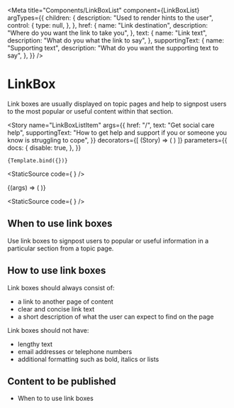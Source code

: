 
<Meta
    title="Components/LinkBoxList"
    component={LinkBoxList}
    argTypes={{
        children: {
            description: "Used to render hints to the user",
            control: {
                type: null,
            },
        },
        href: {
            name: "Link destination",
            description: "Where do you want the link to take you",
        },
        text: {
            name: "Link text",
            description: "What do you what the link to say",
        },
        supportingText: {
            name: "Supporting text",
            description: "What do you want the supporting text to say",
        },
    }}
/>


# LinkBox

Link boxes are usually displayed on topic pages and help to signpost users to the most popular or useful content within that section.

<Story
    name="LinkBoxListItem"
    args={{
        href: "/",
        text: "Get social care help",
        supportingText: "How to get help and support if you or someone you know is struggling to cope",
    }}
    decorators={[
        (Story) => (
            <LinkBoxList>
                <Story />
            </LinkBoxList>
        )
    ]}
    parameters={{
        docs: {
            disable: true,
        },
    }}
>
    {Template.bind({})}
</Story>

<Canvas>
    <LinkBoxList>
        <LinkBoxListItem href="/" text="Get social care help" supportingText="How to get help and support if you or someone you know is struggling to cope"/>
    </LinkBoxList>
</Canvas>

<StaticSource code={
    <LinkBoxList>
        <LinkBoxListItem href="/" text="Get social care help" supportingText="How to get help and support if you or someone you know is struggling to cope"/>
    </LinkBoxList>
} />

<Canvas>
    <Story
        name="LinkBoxList"
        args={{
            href: "/",
            text: "Get social care help",
            supportingText: "How to get help and support if you or someone you know is struggling to cope",
        }}
    >
        {(args) => (
            <LinkBoxList>
                <LinkBoxListItem href="/" text="Get social care help" supportingText="How to get help and support if you or someone you know is struggling to cope" {...args}/>
                <LinkBoxListItem href="/" text="Report abuse or neglect" supportingText="Report abuse or neglect, types of abuse, safeguarding and deprivation of liberty safeguards"/>
                <LinkBoxListItem href="/" text="Support for carers" supportingText="Information, support and guidance for people who look after someone"/>
            </LinkBoxList>
        )}
    </Story>
</Canvas>

<StaticSource code={
    <LinkBoxList>
        <LinkBoxListItem href="/" text="Get social care help" supportingText="How to get help and support if you or someone you know is struggling to cope" />
        <LinkBoxListItem href="/" text="Report abuse or neglect" supportingText="Report abuse or neglect, types of abuse, safeguarding and deprivation of liberty safeguards"/>
        <LinkBoxListItem href="/" text="Support for carers" supportingText="Information, support and guidance for people who look after someone"/>
    </LinkBoxList>
} />

## When to use link boxes

Use link boxes to signpost users to popular or useful information in a particular section from a topic page.

## How to use link boxes

Link boxes should always consist of:

- a link to another page of content
- clear and concise link text
- a short description of what the user can expect to find on the page

Link boxes should not have:

- lengthy text
- email addresses or telephone numbers
- additional formatting such as bold, italics or lists

## Content to be published

- When to to use link boxes

